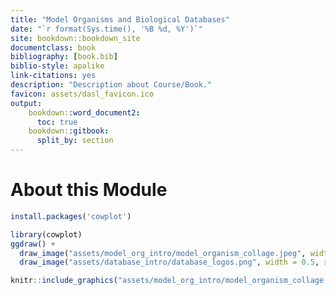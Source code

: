```yaml
---
title: "Model Organisms and Biological Databases"
date: "`r format(Sys.time(), '%B %d, %Y')`"
site: bookdown::bookdown_site
documentclass: book
bibliography: [book.bib]
biblio-style: apalike
link-citations: yes
description: "Description about Course/Book."
favicon: assets/dasl_favicon.ico
output:
    bookdown::word_document2:
      toc: true
    bookdown::gitbook:
      split_by: section
---
```


# About this Module {-}

```r
install.packages('cowplot')
```

```r

library(cowplot)
ggdraw() + 
  draw_image("assets/model_org_intro/model_organism_collage.jpeg", width = 0.5) + 
  draw_image("assets/database_intro/database_logos.png", width = 0.5, x = 0.5)

knitr::include_graphics("assets/model_org_intro/model_organism_collage.jpeg", "assets/database_intro/database_logos.png")

```


<!-- ## Available course formats
This course is available in multiple formats which allows you to take it in the way that best suites your needs. You can take it for certificate which can be for free or fee.

- The material for this course can be viewed without login requirement on this [Bookdown website](LINK HERE). This format might be most appropriate for you if you rely on screen-reader technology.
- This course can be taken for [free certification through Leanpub](LINK HERE).
- This course can be taken on [Coursera for certification here](LINK HERE) (but it is not available for free on Coursera).
- Our courses are open source, you can find the [source material for this course on GitHub](LINK HERE). 
-->
